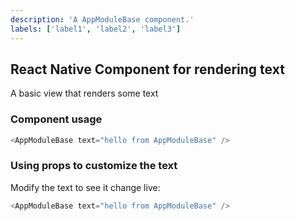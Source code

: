 ```yaml
---
description: 'A AppModuleBase component.'
labels: ['label1', 'label2', 'label3']
---
```



## React Native Component for rendering text

A basic view that renders some text

### Component usage
```js
<AppModuleBase text="hello from AppModuleBase" />
```

### Using props to customize the text

Modify the text to see it change live:
```js live
<AppModuleBase text="hello from AppModuleBase" />
```
